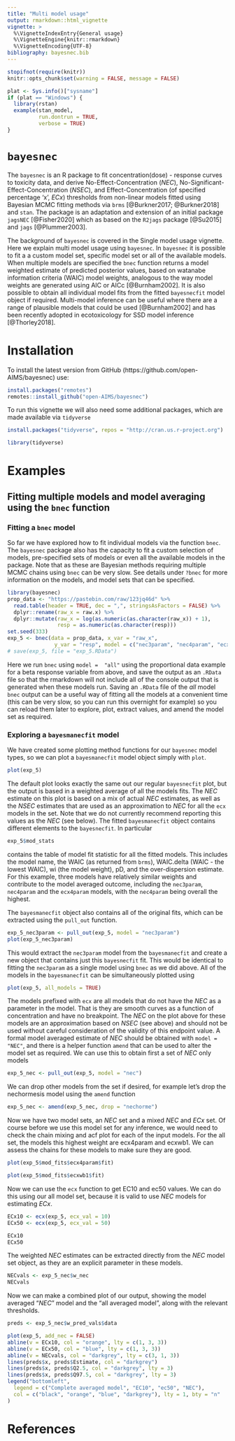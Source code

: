 ```yaml
---
title: "Multi model usage"
output: rmarkdown::html_vignette
vignette: >
  %\VignetteIndexEntry{General usage}
  %\VignetteEngine{knitr::rmarkdown}
  %\VignetteEncoding{UTF-8}
bibliography: bayesnec.bib
---
```


```r
stopifnot(require(knitr))
knitr::opts_chunk$set(warning = FALSE, message = FALSE)
```

```r
plat <- Sys.info()["sysname"]
if (plat == "Windows") {
  library(rstan)
  example(stan_model,
          run.dontrun = TRUE,
          verbose = TRUE)
}
```

# `bayesnec`

The `bayesnec` is an R package to fit concentration(dose) - response curves to toxicity data, and derive No-Effect-Concentration (*NEC*), No-Significant-Effect-Concentration (*NSEC*), and Effect-Concentration (of specified percentage 'x', *ECx*) thresholds from non-linear models fitted using Bayesian MCMC fitting methods via `brms` [@Burkner2017; @Burkner2018] and `stan`. The package is an adaptation and extension of an initial package `jagsNEC` [@Fisher2020] which as based on the `R2jags` package [@Su2015] and `jags` [@Plummer2003].

The background of `bayesnec` is covered in the Single model usage vignette. Here we explain multi model usage using `bayesnec`. In `bayesnec` it is possible to fit a a custom model set, specific model set or all of the available models. When multiple models are specified the `bnec` function returns a model weighted estimate of predicted posterior values, based on watanabe information criteria (WAIC) model weights, analogous to the way model weights are generated using AIC or AICc [@Burnham2002]. It is also possible to obtain all individual model fits from the fitted `bayesnecfit` model object if required. Multi-model inference can be useful where there are a range of plausible models that could be used [@Burnham2002] and has been recently adopted in ecotoxicology for SSD model inference [@Thorley2018].

# Installation

To install the latest version from GitHub (https://github.com/open-AIMS/bayesnec) use:

```r
install.packages("remotes")
remotes::install_github("open-AIMS/bayesnec")
```

To run this vignette we will also need some additional packages, which are made available via `tidyverse`

```r
install.packages("tidyverse", repos = "http://cran.us.r-project.org")
```

```r
library(tidyverse)
```

# Examples

## Fitting multiple models and model averaging using the `bnec` function

### Fitting a `bnec` model

So far we have explored how to fit individual models via the function `bnec`. The `bayesnec` package also has the capacity to fit a custom selection of models, pre-specified sets of models or even all the available models in the package. Note that as these are Bayesian methods requiring multiple MCMC chains using `bnec` can be very slow. See details under `?bnec` for more information on the models, and model sets that can be specified.

```r
library(bayesnec)
prop_data <- "https://pastebin.com/raw/123jq46d" %>%
  read.table(header = TRUE, dec = ",", stringsAsFactors = FALSE) %>%
  dplyr::rename(raw_x = raw.x) %>%
  dplyr::mutate(raw_x = log(as.numeric(as.character(raw_x)) + 1),
                resp = as.numeric(as.character(resp)))
set.seed(333)
exp_5 <- bnec(data = prop_data, x_var = "raw_x",
               y_var = "resp", model = c("nec3param", "nec4param", "ecx4param",  "ecxwb1"))
# save(exp_5, file = "exp_5.RData")
```

Here we run `bnec` using `model =  "all"` using the proportional data example for a beta response variable from above, and save the output as an `.RData` file so that the rmarkdown will not include all of the console output that is generated when these models run. Saving an `.RData` file of the *all* model `bnec` output can be a useful way of fitting all the models at a convenient time (this can be very slow, so you can run this overnight for example) so you can reload them later to explore, plot, extract values, and amend the model set as required.

### Exploring a `bayesmanecfit` model

We have created some plotting method functions for our `bayesnec` model types, so we can plot a `bayesmanecfit` model object simply with `plot`.

```r
plot(exp_5)
```

The default plot looks exactly the same out our regular `bayesnecfit` plot, but the output is based in a weighted average of all the models fits. The *NEC* estimate on this plot is based on a mix of actual *NEC* estimates, as well as the *NSEC* estimates that are used as an approximation to *NEC* for all the `ecx` models in the set. Note that we do not currently recommend reporting this values as the *NEC* (see below). The fitted `bayesmanecfit` object contains different elements to the `bayesnecfit`. In particular

```r
exp_5$mod_stats
```

contains the table of model fit statistic for all the fitted models. This includes the model name, the WAIC (as returned from `brms`), WAIC.delta (WAIC - the lowest WAIC), wi (the model weight), pD, and the over-dispersion estimate. For this example, three models have relatively similar weights and contribute to the model averaged outcome, including the `nec3param`, `nec4param` and the `ecx4param` models, with the `nec4param` being overall the highest.

The `bayesmanecfit` object also contains all of the original fits, which can be extracted using the `pull_out` function.

```r
exp_5_nec3param <- pull_out(exp_5, model = "nec3param")
plot(exp_5_nec3param)
```

This would extract the `nec3param` model from the `bayesmanecfit` and create a new object that contains just this `bayesnecfit` fit. This would be identical to fitting the `nec3param` as a single model using `bnec` as we did above. All of the models in the `bayesmanecfit` can be simultaneously plotted using


```r
plot(exp_5, all_models = TRUE)
```


The models prefixed with `ecx` are all models that do not have the *NEC* as a parameter in the model. That is they are smooth curves as a function of concentration and have no breakpoint. The *NEC* on the plot above for these models are an approximation based on *NSEC* (see above) and should not be used without careful consideration of the validity of this endpoint value. A formal model averaged estimate of *NEC* should be obtained with `model = "NEC"`, and there is a helper function `amend` that can be used to alter the model set as required. We can use this to obtain first a set of *NEC* only models


```r
exp_5_nec <- pull_out(exp_5, model = "nec")

```
We can drop other models from the set if desired, for example let's drop the nechormesis model using the `amend` function

```r
exp_5_nec <- amend(exp_5_nec, drop = "nechorme")
```

Now we have two model sets, an *NEC* set and a mixed *NEC* and *ECx* set. Of course before we use this model set for any inference, we would need to check the chain mixing and acf plot for each of the input models. For the all set, the models this highest weight are ecx4param and  ecxwb1. We can assess the chains for these models to make sure they are good.

```r
plot(exp_5$mod_fits$ecx4param$fit)
```

```r
plot(exp_5$mod_fits$ecxwb1$fit)
```

Now we can use the `ecx` function to get EC10 and ec50 values. We can do this using our all model set, because it is valid to use *NEC* models for estimating *ECx*.

```r
ECx10 <- ecx(exp_5, ecx_val = 10)
ECx50 <- ecx(exp_5, ecx_val = 50)

ECx10
ECx50
```

The weighted *NEC* estimates can be extracted directly from the *NEC* model set object, as they are an explicit parameter in these models.

```r
NECvals <- exp_5_nec$w_nec
NECvals
```

Now we can make a combined plot of our output, showing the model averaged "*NEC*" model and the "all averaged model", along with the relevant thresholds.


```r
preds <- exp_5_nec$w_pred_vals$data

plot(exp_5, add_nec = FALSE)
abline(v = ECx10, col = "orange", lty = c(1, 3, 3))
abline(v = ECx50, col = "blue", lty = c(1, 3, 3))
abline(v = NECvals, col = "darkgrey", lty = c(3, 1, 3))
lines(preds$x, preds$Estimate, col = "darkgrey")
lines(preds$x, preds$Q2.5, col = "darkgrey", lty = 3)
lines(preds$x, preds$Q97.5, col = "darkgrey", lty = 3)
legend("bottomleft",
  legend = c("Complete averaged model", "EC10", "ec50", "NEC"),
  col = c("black", "orange", "blue", "darkgrey"), lty = 1, bty = "n"
)
```

# References
